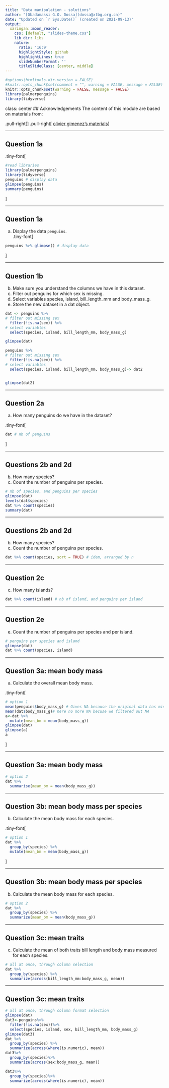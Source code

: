 ```yaml
---
title: "Data manipulation - solutions"
author: "[Gbadamassi G.O. Dossa](dossa@xtbg.org.cn)"
date: "Updated on `r Sys.Date()` (created on 2021-09-13)"
output:
  xaringan::moon_reader:
    css: [default, "slides-theme.css"]
    lib_dir: libs
    nature:
      ratio: '16:9'
      highlightStyle: github
      highlightLines: true
      slideNumberFormat: ''
      titleSlideClass: [center, middle]
---
```


```r
#options(htmltools.dir.version = FALSE)
#knitr::opts_chunk$set(comment = "", warning = FALSE, message = FALSE)
knitr::opts_chunk$set(warning = FALSE, message = FALSE)
library(palmerpenguins)
library(tidyverse)
```


class: center
## Acknowledgements
The content of this module are based on materials from:

.pull-right[
]
.pull-right[
[olivier gimenez's materials](https://oliviergimenez.github.io/)
]

---

## Question 1a 

.tiny-font[
```r
#read libraries
library(palmerpenguins)
library(tidyverse)
penguins # display data
glimpse(penguins)
summary(penguins)
```
]

---

## Question 1a 
a. Display the data `penguins`.  
.tiny-font[
```r
penguins %>% glimpse() # display data
```
]

---

## Question 1b
b. Make sure you understand the columns we have in this dataset.
c. Filter out penguins for which sex is missing. 
d. Select variables species, island, bill_length_mm and body_mass_g. 
e. Store the new dataset in a dat object. 

```r
dat <- penguins %>%
# filter out missing sex
  filter(!is.na(sex)) %>% 
# select variables
  select(species, island, bill_length_mm, body_mass_g) 

glimpse(dat)
```


```r
penguins %>%
# filter out missing sex
  filter(!is.na(sex)) %>% 
# select variables
  select(species, island, bill_length_mm, body_mass_g)-> dat2 


glimpse(dat2)
```
---

## Question 2a
a. How many penguins do we have in the dataset? 


.tiny-font[
```r
dat # nb of penguins
```
]

---

## Questions 2b and 2d
b. How many species? 
d. Count the number of penguins per species.

```r
# nb of species, and penguins per species
glimpse(dat)
levels(dat$species)
dat %>% count(species) 
summary(dat)
```

---

## Questions 2b and 2d
b. How many species? 
d. Count the number of penguins per species.

```r
dat %>% count(species, sort = TRUE) # idem, arranged by n
```


---

## Question 2c
c. How many islands? 

```r
dat %>% count(island) # nb of island, and penguins per island
```


---

## Question 2e
e. Count the number of penguins per species and per island.

```r
# penguins per species and island
glimpse(dat)
dat %>% count(species, island) 
```



---

## Question 3a: mean body mass
a. Calculate the overall mean body mass.

.tiny-font[
```r
# option 1
mean(penguins$body_mass_g) # Gives NA because the original data has missing values
mean(dat$body_mass_g)# here no more NA becuse we filtered out NA
a<-dat %>%
  mutate(mean_bm = mean(body_mass_g))
glimpse(dat)
glimpse(a)
a
```
]

---

## Question 3a: mean body mass


```r
# option 2
dat %>%
  summarise(mean_bm = mean(body_mass_g))
```


---

## Question 3b: mean body mass per species
b. Calculate the mean body mass for each species.

.tiny-font[
```r
# option 1
dat %>%
  group_by(species) %>% 
  mutate(mean_bm = mean(body_mass_g))
```
]



---

## Question 3b: mean body mass per species
b. Calculate the mean body mass for each species.
```r
# option 2
dat %>% 
  group_by(species) %>% 
  summarize(mean_bm = mean(body_mass_g))
```


---

## Question 3c: mean traits
c. Calculate the mean of both traits bill length and body mass measured for each species.

```r
# all at once, through column selection
dat %>% 
  group_by(species) %>% 
  summarize(across(bill_length_mm:body_mass_g, mean))
```



---

## Question 3c: mean traits

```r
# all at once, through column format selection
glimpse(dat)
dat3<-penguins%>%
  filter(!is.na(sex))%>%
  select(species, island, sex, bill_length_mm, body_mass_g)
glimpse(dat3)
dat %>% 
  group_by(species) %>% 
  summarize(across(where(is.numeric), mean))
dat3%>%
  group_by(species)%>%
  summarize(across(sex:body_mass_g, mean))

dat3%>%
  group_by(species)%>%
  summarize(across(where(is.numeric), mean))
```
